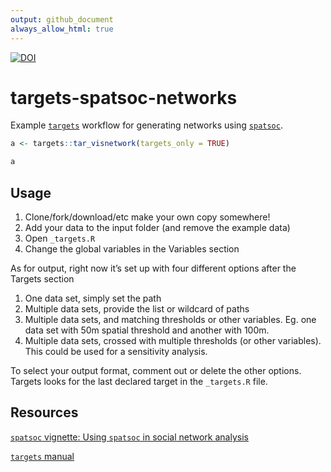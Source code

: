 ```yaml
---
output: github_document
always_allow_html: true
---
```



[![DOI](https://zenodo.org/badge/353198467.svg)](https://zenodo.org/badge/latestdoi/353198467)


# targets-spatsoc-networks

Example [`targets`](https://github.com/ropensci/targets) workflow for generating networks using [`spatsoc`](https://github.com/ropensci/spatsoc/).

```r
a <- targets::tar_visnetwork(targets_only = TRUE)
```

```r
a
```


## Usage

1. Clone/fork/download/etc make your own copy somewhere!
2. Add your data to the input folder (and remove the example data)
3. Open `_targets.R`
4. Change the global variables in the Variables section

As for output, right now it's set up with four different options after the Targets section

1. One data set, simply set the path
2. Multiple data sets, provide the list or wildcard of paths
3. Multiple data sets, and matching thresholds or other variables. Eg. one data set with 50m spatial threshold and another with 100m. 
4. Multiple data sets, crossed with multiple thresholds (or other variables). This could be used for a sensitivity analysis. 

To select your output format, comment out or delete the other options. Targets looks for the last declared target in the `_targets.R` file. 


## Resources

[`spatsoc` vignette: Using `spatsoc` in social network analysis](https://docs.ropensci.org/spatsoc/articles/using-in-sna.html)

[`targets` manual](https://books.ropensci.org/targets/)
